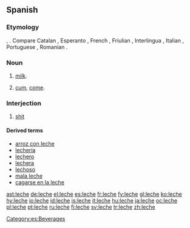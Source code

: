 {{see|lèche}}
==Spanish==

===Etymology===
{{L.|es}} {{term|lac||lang=la}}, {{term|lactis||lang=la}}. Compare Catalan {{term|llet||lang=ca}}, Esperanto {{term|lakto||lang=eo}}, French {{term|lait||lang=fr}}, Friulian {{term|lat|}}, Interlingua {{term|lacte|}}, Italian {{term|latte|lang=it}}, Portuguese {{term|leite||lang=pt}}, Romanian {{term|lapte||lang=ro}}.

===Noun===
{{es-noun-f|pl=leches}}

# [[milk]].
# {{context|vulgar|Spain|lang=es}} [[cum]], [[come]].

===Interjection===
{{infl|es|interjection}}

# {{context|vulgar|Spain|lang=es}} [[shit]]

====Derived terms====
*[[arroz con leche]]
*[[lechería]] {{f}}
*[[lechero]] {{m}}
*[[lechera]] {{f}}
*[[lechoso]]
*[[mala leche]]
*[[cagarse en la leche]]

[[Category:es:Beverages]]

[[ast:leche]]
[[de:leche]]
[[el:leche]]
[[es:leche]]
[[fr:leche]]
[[fy:leche]]
[[gl:leche]]
[[ko:leche]]
[[hy:leche]]
[[io:leche]]
[[id:leche]]
[[is:leche]]
[[it:leche]]
[[hu:leche]]
[[ja:leche]]
[[oc:leche]]
[[pl:leche]]
[[pt:leche]]
[[ru:leche]]
[[fi:leche]]
[[sv:leche]]
[[tr:leche]]
[[zh:leche]]